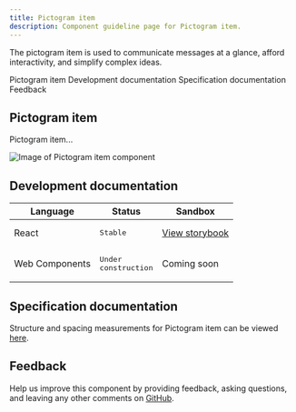 ```yaml
---
title: Pictogram item
description: Component guideline page for Pictogram item.
---
```


<PageDescription>

The pictogram item is used to communicate messages at a glance, afford interactivity, and simplify complex ideas.

</PageDescription>

<AnchorLinks>

<AnchorLink>Pictogram item</AnchorLink>
<AnchorLink>Development documentation</AnchorLink>
<AnchorLink>Specification documentation</AnchorLink>
<AnchorLink>Feedback</AnchorLink>

</AnchorLinks>

## Pictogram item
Pictogram item...

![Image of Pictogram item component](../../images/component/Cardgroup/)


## Development documentation

| Language      | Status        | Sandbox                                                                              |
| ------------- | -----------   | ------------------------------------------------------------------------             |
| React         | <div><span class="bx--tag bx--tag--green"><pre>Stable</pre></span></div>        | [View storybook](https://ibmdotcom-react.mybluemix.net/?path=/story/components-pictogramitem--default)     |
| Web Components       | <div><span class="bx--tag bx--tag--cool-gray"><pre>Under construction</pre></span></div>  | Coming soon |

## Specification documentation

Structure and spacing measurements for Pictogram item can be viewed [here]().

## Feedback

Help us improve this component by providing feedback, asking questions, and leaving any other comments on [GitHub]().
